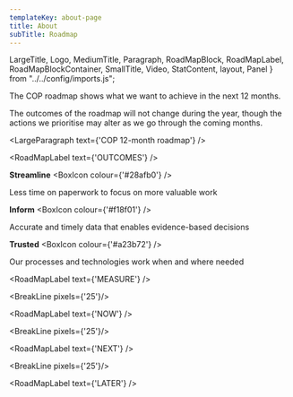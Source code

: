 ```yaml
---
templateKey: about-page
title: About
subTitle: Roadmap
---
```

LargeTitle, Logo, MediumTitle, Paragraph, RoadMapBlock, RoadMapLabel, RoadMapBlockContainer, SmallTitle, Video, StatContent, layout, Panel } from "../../config/imports.js";

The COP roadmap shows what we want to achieve in the next 12 months.

The outcomes of the roadmap will not change during the year, though the actions we prioritise may alter as we go through the coming months.

<LargeParagraph text={'COP 12-month roadmap'} />

<RoadMapLabel text={'OUTCOMES'} />



<div class="grid-row">

<div class="roadmap-column">

**Streamline** <BoxIcon colour={'#28afb0'} />

Less time on paperwork to focus on more valuable work

</div>

<div class="roadmap-mobile"><Accordion content={roadMapMobile.streamLine}/></div>



<div class="roadmap-column">

**Inform** <BoxIcon colour={'#f18f01'} />

Accurate and timely data that enables evidence-based decisions

</div>

<div class="roadmap-mobile"><Accordion  content={roadMapMobile.inform}/></div>


<div class="roadmap-column">

**Trusted** <BoxIcon colour={'#a23b72'} />

Our processes and technologies work when and where needed

</div>

<div class="roadmap-mobile"><Accordion content={roadMapMobile.trusted}/></div>

</div>

<div class="roadmap-desktop">

<RoadMapLabel text={'MEASURE'} />

<div class="grid-row">
<div class="govuk-grid-column-one-third">
<RoadMapBlockContainer content={roadMapItem.streamLine.measure} bannerColour={'#28afb0'} />
</div>


<div class="govuk-grid-column-one-third">
<RoadMapBlockContainer content={roadMapItem.inform.measure} bannerColour={'#f18f01'} />
</div>


<div class="govuk-grid-column-one-third">
<RoadMapBlockContainer content={roadMapItem.trusted.measure} bannerColour={'#a23b72'} />
</div>

</div>

<BreakLine pixels={'25'}/>

<RoadMapLabel text={'NOW'} />

<div class="grid-row">
<div class="govuk-grid-column-one-third">
<RoadMapBlockContainer content={roadMapItem.streamLine.now} bannerColour={'#28afb0'} />
</div>


<div class="govuk-grid-column-one-third">
<RoadMapBlockContainer content={roadMapItem.inform.now} bannerColour={'#f18f01'} />
</div>


<div class="govuk-grid-column-one-third">
<RoadMapBlockContainer content={roadMapItem.trusted.now} bannerColour={'#a23b72'} />
</div>

</div>

<BreakLine pixels={'25'}/>

<RoadMapLabel text={'NEXT'} />

<div class="grid-row">
<div class="govuk-grid-column-one-third">
<RoadMapBlockContainer content={roadMapItem.streamLine.next} bannerColour={'#28afb0'} />
</div>


<div class="govuk-grid-column-one-third">
<RoadMapBlockContainer content={roadMapItem.inform.next} bannerColour={'#f18f01'} />
</div>


<div class="govuk-grid-column-one-third">
<RoadMapBlockContainer content={roadMapItem.trusted.next} bannerColour={'#a23b72'} />
</div>

</div>

<BreakLine pixels={'25'}/>

<RoadMapLabel text={'LATER'} />

<div class="grid-row">
<div class="govuk-grid-column-one-third">
<RoadMapBlockContainer content={roadMapItem.streamLine.later} bannerColour={'#28afb0'} />
</div>


<div class="govuk-grid-column-one-third">
<RoadMapBlockContainer content={roadMapItem.inform.later} bannerColour={'#f18f01'} />
</div>


<div class="govuk-grid-column-one-third">
<RoadMapBlockContainer content={roadMapItem.trusted.later} bannerColour={'#a23b72'} />
</div>

</div>
</div>